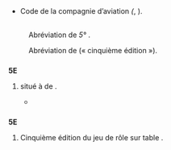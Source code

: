{{voir|5e}}

== {{langue|conv}} ==

=== {{S|symbole|conv}} ===
* Code {{lien|AITA|fr}} de la compagnie d’aviation {{lien|SGA Airlines|fr}} ''({{lang|en|Siam General Aviation Company Limited}}'', {{lang|th|บริษัท สยาม เจนเนอรัล เอวิเอชั่น จำกัด}}).

== {{langue|en}} ==

=== {{S|étymologie}} ===
: {{laé|en|nom}} Abréviation de ''5° {{lien|East|en}}''.
: {{laé|en|nom propre}} {{date|2014}} Abréviation de ''{{lien|fifth|en}} {{lien|edition|en}}'' (« cinquième édition »).

=== {{S|nom|en}} ===
'''5E''' {{pron||en}} {{sigle|en}}
# {{lexique|géographie|en}} {{lien|méridien|fr|dif=Méridien}} situé à {{unité|5|[[°]]}} de {{lien|longitude|fr}} {{lien|est|fr|nom}}.
#* {{exemple|lang=en}}

=== {{S|nom propre|en}} ===
'''5E''' {{pron|ˈfaɪv ˈiː|en}} {{sigle|en}}
# {{lexique|jeux de rôle|en}} Cinquième édition du jeu de rôle sur table ''{{w|Donjons et Dragons}}''.
